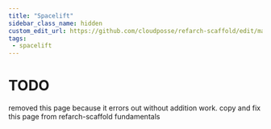 ```yaml
---
title: "Spacelift"
sidebar_class_name: hidden
custom_edit_url: https://github.com/cloudposse/refarch-scaffold/edit/main/docs/docs/fundamentals/spacelift.md
tags:
 - spacelift
---
```


# TODO

removed this page because it errors out without addition work. copy and fix this page from refarch-scaffold fundamentals
